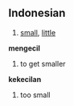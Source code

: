 == Indonesian ==

# [[small]], [[little]]


'''mengecil'''

# to get smaller


'''kekecilan'''

# too small
